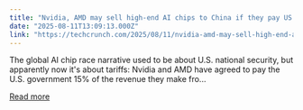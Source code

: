```yaml
---
title: "Nvidia, AMD may sell high-end AI chips to China if they pay US a cut"
date: "2025-08-11T13:09:13.000Z"
link: "https://techcrunch.com/2025/08/11/nvidia-amd-may-sell-high-end-ai-chips-to-china-if-they-pay-us-a-cut/"
---
```


The global AI chip race narrative used to be about U.S. national security, but apparently now it's about tariffs: Nvidia and AMD have agreed to pay the U.S. government 15% of the revenue they make fro...

[Read more](https://techcrunch.com/2025/08/11/nvidia-amd-may-sell-high-end-ai-chips-to-china-if-they-pay-us-a-cut/)
